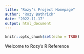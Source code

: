 ```yaml
---
title: "Rozy's Project Homepage"
author: "Rozy Bathrick"
date: "2022-11-17"
output: html_document
---
```


```r
knitr::opts_chunk$set(echo = TRUE)
```

Welcome to Rozy's R Reference


